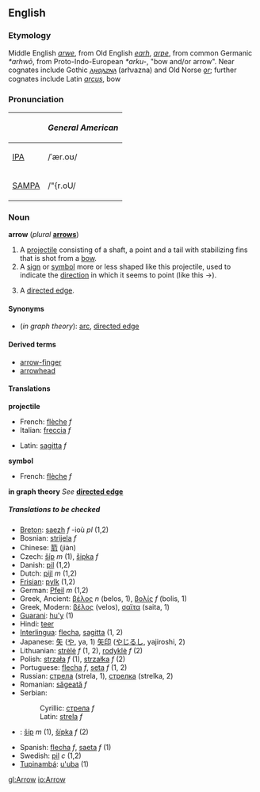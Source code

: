 ==English==
===Etymology===
Middle English ''[[arwe]]'', from Old English ''[[earh]]'', ''[[arƿe]]'', from common Germanic ''*arhwō'', from Proto-Indo-European ''*arku-'', "bow and/or arrow".  Near cognates include Gothic ''[[𐌰𐍂𐍈𐌰𐌶𐌽𐌰]]'' (arƕazna) and Old Norse ''[[ǫr]]''; further cognates include Latin ''[[arcus]]'', bow 

===Pronunciation===
{| border=1 cellpadding=5
! !! ''General American'' 
|-
| [[IPA]] || /ˈær.oʊ/
|- 
| [[SAMPA]] || /"{r.oU/
|}

===Noun===
'''arrow''' (''plural'' '''[[arrows]]''')
#A [[projectile]] consisting of a shaft, a point and a tail with stabilizing fins that is shot from a [[bow]].
#A [[sign]] or [[symbol]] more or less shaped like this projectile, used to indicate the [[direction]] in which it seems to point (like this <math>\to</math>).
#{{graphtheory}} A [[directed edge]].

====Synonyms====
*(''in graph theory''): [[arc]], [[directed edge]]

====Derived terms====
*[[arrow-finger]]
*[[arrowhead]]

====Translations====

'''projectile'''
{{top}}
*French: [[flèche]] ''f''
*Italian: [[freccia]] ''f''
{{mid}}
*Latin: [[sagitta]] ''f''
{{bottom}}

'''symbol'''
{{top}}
*French: [[flèche]] ''f''
{{mid}}
{{bottom}}

'''in graph theory'''
''See'' '''[[directed edge]]'''

=====Translations to be checked=====
<!--Remove this section once all of the translations below have been moved into the tables above.-->
{{checktrans}}

*[[Breton]]: [[saezh]] ''f'' -ioù ''pl'' (1,2)
*Bosnian: [[strijela]] ''f''
*Chinese: [[箭]] (jiàn)
*Czech: [[šíp]]  ''m'' (1), [[šipka]]  ''f'' 
*Danish: [[pil]] (1,2)
*Dutch: [[pijl]] ''m'' (1,2)
*[[Frisian]]: [[pylk]] (1,2)
*German: [[Pfeil]] ''m'' (1,2)
*Greek, Ancient: [[βέλος]] ''n'' (belos, 1), [[βολίς]] ''f'' (bolis, 1)
*Greek, Modern: [[βέλος]] (velos), [[σαϊτα]] (saita, 1)
*[[Guarani]]: [[hu'y]] (1)
*Hindi: [[teer]]
*[[Interlingua]]: [[flecha]], [[sagitta]] (1, 2)
*Japanese: [[矢]] ([[や]], ya, 1) [[矢印]] ([[やじるし]], yajiroshi, 2)
*Lithuanian: [[strėlė]] ''f'' (1, 2), [[rodyklė]] ''f'' (2)
*Polish: [[strzała]] ''f'' (1), [[strzałka]] ''f'' (2)
*Portuguese: [[flecha]] ''f'', [[seta]] ''f'' (1, 2)
*Russian: [[стрела]] (strela, 1), [[стрелка]] (strelka, 2)
*Romanian: [[săgeată]] ''f''
*Serbian:
*:Cyrillic: [[стрела]] ''f''
*:Latin: [[strela]] ''f''
*{{sk}}: [[šíp#Slovak|šíp]] ''m'' (1), [[šípka#Slovak|šípka]] ''f'' (2)
*Spanish: [[flecha]] ''f'', [[saeta]] ''f'' (1)
*Swedish: [[pil]] ''c'' (1,2)
*[[Tupinambá]]: [[u'uba]] (1)

[[gl:Arrow]]
[[io:Arrow]]